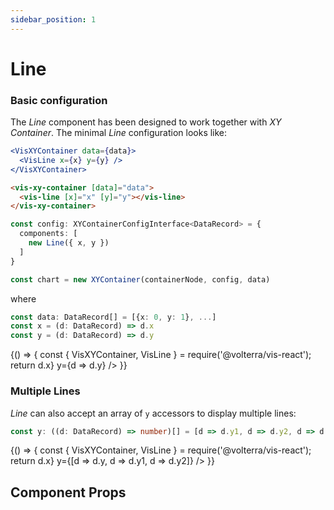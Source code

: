 ```yaml
---
sidebar_position: 1
---
```




# Line
### Basic configuration
The *Line* component has been designed to work together with *XY Container*. The minimal *Line* configuration looks like:

<Tabs groupId="framework">
  <TabItem value="react" label="React">

```jsx
<VisXYContainer data={data}>
  <VisLine x={x} y={y} />
</VisXYContainer>
```

</TabItem>
<TabItem value="angular" label="Angular">

```html
<vis-xy-container [data]="data">
  <vis-line [x]="x" [y]="y"></vis-line>
</vis-xy-container>
```

</TabItem>
<TabItem value="typescript" label="TypeScript">

```typescript
const config: XYContainerConfigInterface<DataRecord> = {
  components: [
    new Line({ x, y })
  ]
}

const chart = new XYContainer(containerNode, config, data)
```

</TabItem>
</Tabs>

where

```ts
const data: DataRecord[] = [{x: 0, y: 1}, ...]
const x = (d: DataRecord) => d.x
const y = (d: DataRecord) => d.y
```

<BrowserOnly>
  {() => {
    const { VisXYContainer, VisLine } = require('@volterra/vis-react');
    return <VisXYContainer data={data} height={100}>
      <VisLine x={d => d.x} y={d => d.y} />
    </VisXYContainer>
  }}
</BrowserOnly>

### Multiple Lines
*Line* can also accept an array of `y` accessors to display multiple lines:

```ts
const y: ((d: DataRecord) => number)[] = [d => d.y1, d => d.y2, d => d.y3]
```

<BrowserOnly>
  {() => {
    const { VisXYContainer, VisLine } = require('@volterra/vis-react');
    return <VisXYContainer data={data} height={150}>
      <VisLine x={d => d.x} y={[d => d.y, d => d.y1, d => d.y2]} />
    </VisXYContainer>
  }}
</BrowserOnly>

## Component Props
<PropTable name="VisLine"></PropTable>
